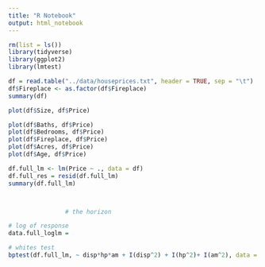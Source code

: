 ```yaml
---
title: "R Notebook"
output: html_notebook
---
```


```r
rm(list = ls())
library(tidyverse)
library(ggplot2)
library(lmtest)
```

```r
df = read.table("../data/houseprices.txt", header = TRUE, sep = "\t")
df$Fireplace <- as.factor(df$Fireplace)
summary(df)

```

```r
plot(df$Size, df$Price)

plot(df$Baths, df$Price)
plot(df$Bedrooms, df$Price)
plot(df$Fireplace, df$Price)
plot(df$Acres, df$Price)
plot(df$Age, df$Price)
```

```r
df.full_lm <- lm(Price ~ ., data = df)
df.full_res = resid(df.full_lm)
summary(df.full_lm)



                # the horizon
```

```r
# log of response
data.full_loglm = 
```

```r
# whites test
bptest(df.full_lm, ~ disp*hp*am + I(disp^2) + I(hp^2)+ I(am^2), data = mtcars)
```
